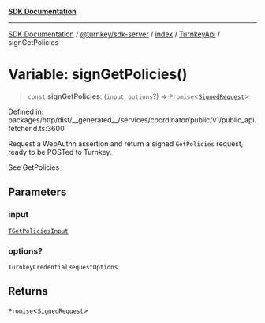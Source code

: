 [**SDK Documentation**](../../../../../../README.mdx)

***

[SDK Documentation](../../../../../../packages.mdx) / [@turnkey/sdk-server](../../../../README.mdx) / [index](../../../README.mdx) / [TurnkeyApi](../README.mdx) / signGetPolicies

# Variable: signGetPolicies()

> `const` **signGetPolicies**: (`input`, `options`?) => `Promise`\<[`SignedRequest`](../../../../../http/index/type-aliases/SignedRequest.mdx)\>

Defined in: packages/http/dist/\_\_generated\_\_/services/coordinator/public/v1/public\_api.fetcher.d.ts:3600

Request a WebAuthn assertion and return a signed `GetPolicies` request, ready to be POSTed to Turnkey.

See GetPolicies

## Parameters

### input

[`TGetPoliciesInput`](../type-aliases/TGetPoliciesInput.mdx)

### options?

`TurnkeyCredentialRequestOptions`

## Returns

`Promise`\<[`SignedRequest`](../../../../../http/index/type-aliases/SignedRequest.mdx)\>
